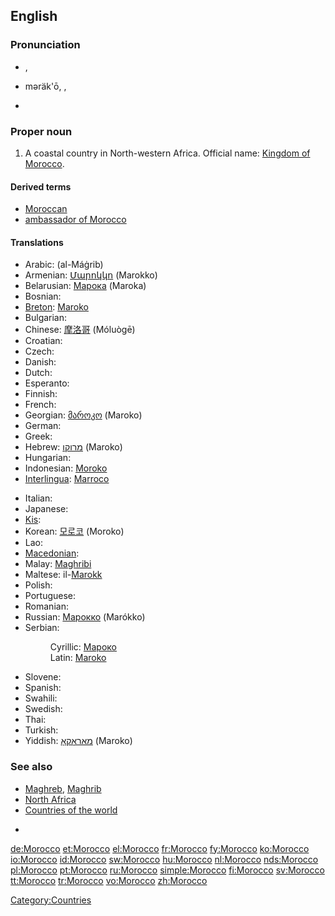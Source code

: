 {{wikipedia}}
{{also|morocco}}
==English==

===Pronunciation===
* {{a|UK}} {{IPA|/məˈrɒkəʊ/}}, {{SAMPA|/m@"rQk@U/}}
* {{a|US}} məräk'ō, {{IPAchar|/məˈrɑkoʊ/}}, {{SAMPA|/m@"rAkoU/}}
* {{rhymes|ɒkəʊ}}

===Proper noun===
{{en-proper noun}}

# A coastal country in North-western Africa. Official name: [[Kingdom of Morocco]].

====Derived terms====
* [[Moroccan]]
* [[ambassador of Morocco]]

====Translations====
{{trans-top|country}}
* Arabic: {{Arab|[[المغرب]]}} (al-Máġrib)
* Armenian: [[Մարոկկո]] (Marokko)
* Belarusian: [[Марока]] (Maroka) {{f}}
* Bosnian: {{t-|bs|Maroko|m}}
* [[Breton]]: [[Maroko]]
* Bulgarian: {{t-|bg|Мароко|tr=Maróko|sc=Cyrl}}
* Chinese: [[摩洛哥]] (Móluògē)
* Croatian: {{t-|hr|Maroko|m}}
* Czech: {{t-|cs|Maroko|m}}
* Danish: {{t-|da|Marokko}}
* Dutch: {{t+|nl|Marokko}}
* Esperanto: {{t-|eo|Maroko|xs=Esperanto}}
* Finnish: {{t+|fi|Marokko}}
* French: {{t+|fr|Maroc|m}}
* Georgian: [[მაროკო]] (Maroko)
* German: {{t+|de|Marokko}}
* Greek: {{t+|el|Μαρόκο|n|tr=Maróko|sc=Grek}}
* Hebrew: [[מרוקו]] (Maroko)
* Hungarian: {{t+|hu|Marokkó}}
* Indonesian: [[Moroko]]
* [[Interlingua]]: [[Marroco]]
{{trans-mid}}
* Italian: {{t-|it|Marocco|m}}
* Japanese: {{t+|ja|モロッコ|tr=Morokko|sc=Jpan}}
* [[Kis]]: {{tø|kis|Moroko}}
* Korean: [[모로코]] (Moroko)
* Lao: {{t|lo|ມາລົກ|tr=maalok|sc=Laoo|xs=Lao}}
* [[Macedonian]]: {{t-|mk|Мароко|n|tr=Maróko|sc=Cyrl|xs=Macedonian}}
* Malay: [[Maghribi]]
* Maltese: il-[[Marokk]]
* Polish: {{t+|pl|Maroko}}
* Portuguese: {{t+|pt|Marrocos}}
* Romanian: {{t-|ro|Maroc|n}}
* Russian: [[Марокко]] (Marókko)
* Serbian:
*: Cyrillic: [[Мароко#Serbian|Мароко]] {{m}}
*: Latin: [[Maroko#Serbian|Maroko]] {{m}}
* Slovene: {{t+|sl|Maroko|m}}
* Spanish: {{t+|es|Marruecos|m}}
* Swahili: {{t|sw|Moroko}}
* Swedish: {{t+|sv|Marocko}}
* Thai: {{Thai|[[โมร็อกโก]]}} {{IPAchar|(Mōrɔkkō)}}
* Turkish: {{t+|tr|Fas}}
* Yiddish: [[מאַראָקאָ]] (Maroko)
{{trans-bottom}}

===See also===
* [[Maghreb]], [[Maghrib]]
* [[North Africa]]
* [[Appendix:Countries of the world|Countries of the world]]

*

[[Category:Countries]]

[[de:Morocco]]
[[et:Morocco]]
[[el:Morocco]]
[[fr:Morocco]]
[[fy:Morocco]]
[[ko:Morocco]]
[[io:Morocco]]
[[id:Morocco]]
[[sw:Morocco]]
[[hu:Morocco]]
[[nl:Morocco]]
[[nds:Morocco]]
[[pl:Morocco]]
[[pt:Morocco]]
[[ru:Morocco]]
[[simple:Morocco]]
[[fi:Morocco]]
[[sv:Morocco]]
[[tt:Morocco]]
[[tr:Morocco]]
[[vo:Morocco]]
[[zh:Morocco]]
